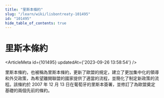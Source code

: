 ```yaml
---
title: "里斯本條約"
slug: "/learn/wiki/lisbontreaty-101495"
id: "101495"
hide_table_of_contents: true
---
```



# 里斯本條約

<ArticleMeta id={101495} updatedAt={'2023-09-26 13:58:54'} />
<div className='border-solid border-b border-t-0 my-4 border-[var(--ifm-color-gray-300)]' />

里斯本條約，也被稱為里斯本條約，更新了歐盟的規定，建立了更加集中化的領導和外交政策，為希望離開聯盟的國家提供了適當的流程，並簡化了制定新政策的流程。該條約於 2007 年 12 月 13 日在葡萄牙的里斯本簽署，並修訂了為歐盟奠定基礎的兩個先前的條約。

